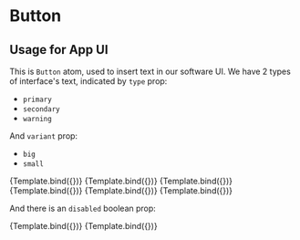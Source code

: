 <!-- Button.stories.mdx -->



<Meta title="Atoms/Button" component={Button} />


# Button


##  Usage for App UI

This is `Button` atom, used to insert text in our software UI. 
We have 2 types of interface's text, indicated by `type` prop:

- `primary`
- `secondary`
- `warning`

And `variant` prop:

- `big`
- `small`

<Canvas>
  <Story
    name="button-primary-big"
    args={{
      type: "primary",
      variant: "big",
      label: "Open project..."
    }}
  >
    {Template.bind({})}
  </Story>
</Canvas>

<Canvas>
  <Story
    name="button-primary-small"
    args={{
      type: "primary",
      variant: "small",
      label: "Open footing design"
    }}
  >
    {Template.bind({})}
  </Story>
</Canvas>

<Canvas>
  <Story
    name="button-secondary-big"
    args={{
      type: "secondary",
      variant: "big",
      label: "Run all checks"
    }}
  >
    {Template.bind({})}
  </Story>
</Canvas>

<Canvas>
  <Story
    name="button-secondary-small"
    args={{
      type: "secondary",
      variant: "small",
      label: "Run all checks"
    }}
  >
    {Template.bind({})}
  </Story>
</Canvas>

<Canvas>
  <Story
    name="button-warning-big"
    args={{
      type: "warning",
      variant: "big",
      label: "Delete footing"
    }}
  >
    {Template.bind({})}
  </Story>
</Canvas>

<Canvas>
  <Story
    name="button-warning-small"
    args={{
      type: "warning",
      variant: "small",
      label: "Delete footing"
    }}
  >
    {Template.bind({})}
  </Story>
</Canvas>

And there is an `disabled` boolean prop:


<Canvas columns={3}>
  <Story
    name="button-primary-big-disabled"
    argTypes={{
      disabled: {control: 'boolean'},
    }}
    args={{
      type: "primary",
      variant: "big",
      disabled: true,
      label: "Run all checks"
    }}
  >
    {Template.bind({})}
  </Story>
    <Story
    name="button-secondary-small-disabled"
    argTypes={{
      disabled: {control: 'boolean'},
    }}
    args={{
      type: "secondary",
      variant: "small",
      disabled: true,
      label: "Run all checks"
    }}
  >
    {Template.bind({})}
  </Story>
</Canvas>